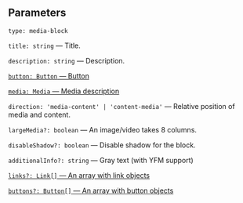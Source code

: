 

<Meta of={MediaStories} />
<StoryTemplate/>

## Parameters


`type: media-block`

`title: string` — Title.

`description: string` — Description.

[`button: Button` — Button](?path=/story/information--common-types&viewMode=docs#button---button)

[`media: Media` — Media description](?path=/story/information--common-types&viewMode=docs#common-types)

`direction: 'media-content' | 'content-media'` — Relative position of media and content.

`largeMedia?: boolean` — An image/video takes 8 columns.

`disableShadow?: boolean` — Disable shadow for the block.

`additionalInfo?: string` — Gray text (with YFM support)

[`links?: Link[]` — An array with link objects](?path=/story/information--common-types&viewMode=docs#link---link)

[`buttons?: Button[]` — An array with button objects](?path=/story/information--common-types&viewMode=docs#button---button)

